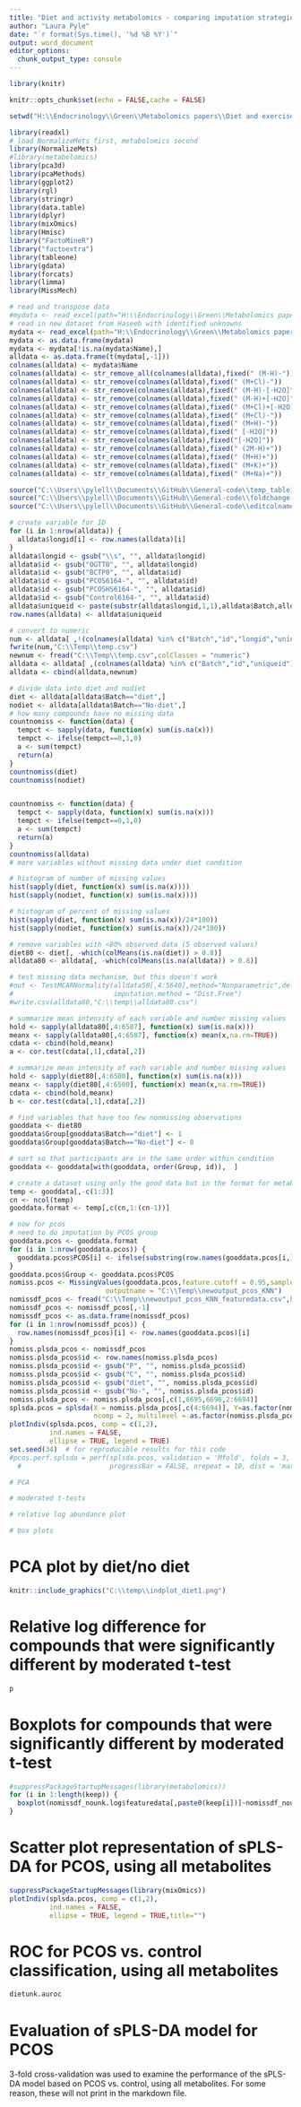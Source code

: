 ```yaml
---
title: "Diet and activity metabolomics - comparing imputation strategies, KNN"
author: "Laura Pyle"
date: "`r format(Sys.time(), '%d %B %Y')`"
output: word_document
editor_options: 
  chunk_output_type: console
---
```


```r
library(knitr)

knitr::opts_chunk$set(echo = FALSE,cache = FALSE)

setwd("H:\\Endocrinology\\Green\\Metabolomics papers\\Diet and exercise\\Data\\")

library(readxl)
# load NormalizeMets first, metabolomics second
library(NormalizeMets)
#library(metabolomics)
library(pca3d)
library(pcaMethods)
library(ggplot2)
library(rgl)
library(stringr)
library(data.table)
library(dplyr)
library(mixOmics)
library(Hmisc)
library("FactoMineR")
library("factoextra")
library(tableone)
library(gdata)
library(forcats)
library(limma)
library(MissMech)

# read and transpose data
#mydata <- read_excel(path="H:\\Endocrinology\\Green\\Metabolomics papers\\Diet and exercise\\Data\\raw data for metaboanalyst no null.xlsx",sheet=1 )
# read in new dataset from Haseeb with identified unknowns
mydata <- read_excel(path="H:\\Endocrinology\\Green\\Metabolomics papers\\Diet and exercise\\Data\\updated data with identified unknowns 1.2.19 no null.xlsx",sheet=1 )
mydata <- as.data.frame(mydata)
mydata <- mydata[!is.na(mydata$Name),]
alldata <- as.data.frame(t(mydata[,-1]))
colnames(alldata) <- mydata$Name
colnames(alldata) <- str_remove_all(colnames(alldata),fixed(" (M-H)-"))
colnames(alldata) <- str_remove(colnames(alldata),fixed(" (M+Cl)-"))
colnames(alldata) <- str_remove(colnames(alldata),fixed(" (M-H)-[-H2O]"))
colnames(alldata) <- str_remove(colnames(alldata),fixed(" (M-H)+[-H2O]"))
colnames(alldata) <- str_remove(colnames(alldata),fixed(" (M+Cl)+[-H2O]"))
colnames(alldata) <- str_remove(colnames(alldata),fixed(" (M+Cl)-"))
colnames(alldata) <- str_remove(colnames(alldata),fixed(" (M+H)-"))
colnames(alldata) <- str_remove(colnames(alldata),fixed(" [-H2O]"))
colnames(alldata) <- str_remove(colnames(alldata),fixed("[-H2O]"))
colnames(alldata) <- str_remove(colnames(alldata),fixed(" (2M-H)+"))
colnames(alldata) <- str_remove(colnames(alldata),fixed(" (M+H)+"))
colnames(alldata) <- str_remove(colnames(alldata),fixed(" (M+K)+"))
colnames(alldata) <- str_remove(colnames(alldata),fixed(" (M+Na)+"))

source("C:\\Users\\pylell\\Documents\\GitHub\\General-code\\temp_table1.r")
source("C:\\Users\\pylell\\Documents\\GitHub\\General-code\\foldchange.r")
source("C:\\Users\\pylell\\Documents\\GitHub\\General-code\\editcolnames.r")

# create variable for ID
for (i in 1:nrow(alldata)) {
  alldata$longid[i] <- row.names(alldata)[i]
}
alldata$longid <- gsub("\\s", "", alldata$longid) 
alldata$id <- gsub("OGTT0", "", alldata$longid) 
alldata$id <- gsub("BCTP0", "", alldata$id) 
alldata$id <- gsub("PCOS6164-", "", alldata$id)
alldata$id <- gsub("PCOSHS6164-", "", alldata$id)
alldata$id <- gsub("Control6164-", "", alldata$id)
alldata$uniqueid <- paste(substr(alldata$longid,1,1),alldata$Batch,alldata$id,sep="")
row.names(alldata) <- alldata$uniqueid

# convert to numeric
num <- alldata[ ,!(colnames(alldata) %in% c("Batch","id","longid","uniqueid"))]
fwrite(num,"C:\\Temp\\temp.csv")
newnum <- fread("C:\\Temp\\temp.csv",colClasses = "numeric")
alldata <- alldata[ ,(colnames(alldata) %in% c("Batch","id","uniqueid"))]
alldata <- cbind(alldata,newnum)

# divide data into diet and nodiet
diet <- alldata[alldata$Batch=="diet",]
nodiet <- alldata[alldata$Batch=="No-diet",]
# how many compounds have no missing data
countnomiss <- function(data) {
  tempct <- sapply(data, function(x) sum(is.na(x)))
  tempct <- ifelse(tempct==0,1,0)
  a <- sum(tempct)
  return(a)
}
countnomiss(diet)
countnomiss(nodiet)


countnomiss <- function(data) {
  tempct <- sapply(data, function(x) sum(is.na(x)))
  tempct <- ifelse(tempct==0,1,0)
  a <- sum(tempct)
  return(a)
}
countnomiss(alldata)
# more variables without missing data under diet condition

# histogram of number of missing values
hist(sapply(diet, function(x) sum(is.na(x))))
hist(sapply(nodiet, function(x) sum(is.na(x))))

# histogram of percent of missing values
hist(sapply(diet, function(x) sum(is.na(x))/24*100))
hist(sapply(nodiet, function(x) sum(is.na(x))/24*100))

# remove variables with <80% observed data (5 observed values)
diet80 <- diet[, -which(colMeans(is.na(diet)) > 0.8)]
alldata80 <- alldata[, -which(colMeans(is.na(alldata)) > 0.8)]

# test missing data mechanism, but this doesn't work
#out <- TestMCARNormality(alldata50[,4:5640],method="Nonparametric",del.lesscases = 1,
#                         imputation.method = "Dist.Free")
#write.csv(alldata80,"C:\\temp\\alldata80.csv")

# summarize mean intensity of each variable and number missing values
hold <- sapply(alldata80[,4:6587], function(x) sum(is.na(x)))
meanx <- sapply(alldata80[,4:6587], function(x) mean(x,na.rm=TRUE))
cdata <- cbind(hold,meanx)
a <- cor.test(cdata[,1],cdata[,2])

# summarize mean intensity of each variable and number missing values
hold <- sapply(diet80[,4:6500], function(x) sum(is.na(x)))
meanx <- sapply(diet80[,4:6500], function(x) mean(x,na.rm=TRUE))
cdata <- cbind(hold,meanx)
b <- cor.test(cdata[,1],cdata[,2])

# find variables that have too few nonmissing observations
gooddata <- diet80
gooddata$Group[gooddata$Batch=="diet"] <- 1
gooddata$Group[gooddata$Batch=="No-diet"] <- 0

# sort so that participants are in the same order within condition
gooddata <- gooddata[with(gooddata, order(Group, id)),  ]

# create a dataset using only the good data but in the format for metabolomics package
temp <- gooddata[,-c(1:3)]
cn <- ncol(temp)
gooddata.format <- temp[,c(cn,1:(cn-1))]

# now for pcos
# need to do imputation by PCOS group
gooddata.pcos <- gooddata.format
for (i in 1:nrow(gooddata.pcos)) {
  gooddata.pcos$PCOS[i] <- ifelse(substring(row.names(gooddata.pcos[i,]),1,1)=="P",1,0)
}
gooddata.pcos$Group <- gooddata.pcos$PCOS
nomiss.pcos <- MissingValues(gooddata.pcos,feature.cutoff = 0.95,sample.cutoff = 0.8,saveoutput = TRUE,
                        outputname = "C:\\Temp\\newoutput_pcos_KNN")
nomissdf_pcos <- fread("C:\\Temp\\newoutput_pcos_KNN_featuredata.csv",header=TRUE)
nomissdf_pcos <- nomissdf_pcos[,-1]
nomissdf_pcos <- as.data.frame(nomissdf_pcos)
for (i in 1:nrow(nomissdf_pcos)) {
  row.names(nomissdf_pcos)[i] <- row.names(gooddata.pcos)[i]
}
nomiss.plsda_pcos <- nomissdf_pcos
nomiss.plsda_pcos$id <- row.names(nomiss.plsda_pcos)
nomiss.plsda_pcos$id <- gsub("P", "", nomiss.plsda_pcos$id)
nomiss.plsda_pcos$id <- gsub("C", "", nomiss.plsda_pcos$id)
nomiss.plsda_pcos$id <- gsub("diet", "", nomiss.plsda_pcos$id)
nomiss.plsda_pcos$id <- gsub("No-", "", nomiss.plsda_pcos$id)
nomiss.plsda_pcos <- nomiss.plsda_pcos[,c(1,6695,6696,2:6694)]
splsda.pcos = splsda(X = nomiss.plsda_pcos[,c(4:6694)], Y=as.factor(nomiss.plsda_pcos$PCOS),
                     ncomp = 2, multilevel = as.factor(nomiss.plsda_pcos$id),max.iter = 100000,near.zero.var=TRUE,tol=0.1)
plotIndiv(splsda.pcos, comp = c(1,2),
          ind.names = FALSE,
          ellipse = TRUE, legend = TRUE)
set.seed(34)  # for reproducible results for this code
#pcos.perf.splsda = perf(splsda.pcos, validation = 'Mfold', folds = 3,
  #                      progressBar = FALSE, nrepeat = 10, dist = 'max.dist',auc=TRUE)

# PCA

# moderated t-tests

# relative log abundance plot

# box plots

```

# PCA plot by diet/no diet
```r
knitr::include_graphics("C:\\temp\\indplot_diet1.png")
```

# Relative log difference for compounds that were significantly different by moderated t-test
```r
p
```

# Boxplots for compounds that were significantly different by moderated t-test
```r
#suppressPackageStartupMessages(library(metabolomics))
for (i in 1:length(keep)) {
  boxplot(nomissdf_nounk.log$featuredata[,paste0(keep[i])]~nomissdf_nounk.log$featuredata[,1],names=c('No Diet','Diet'),main=paste0(keep[i]),ylab="",xlab="")
}
```

# Scatter plot representation of sPLS-DA for PCOS, using all metabolites
```r
suppressPackageStartupMessages(library(mixOmics))
plotIndiv(splsda.pcos, comp = c(1,2),
          ind.names = FALSE,
          ellipse = TRUE, legend = TRUE,title="")
```

# ROC for PCOS vs. control classification, using all metabolites
```r
dietunk.auroc 
```

# Evaluation of sPLS-DA model for PCOS

3-fold cross-validation was used to examine the performance of the sPLS-DA model based on PCOS vs. control, using all metabolites. For some reason, these will not print in the markdown file.



